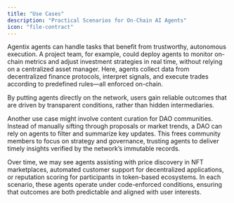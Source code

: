 ```yaml
---
title: "Use Cases"
description: "Practical Scenarios for On-Chain AI Agents"
icon: "file-contract"
---
```


Agentix agents can handle tasks that benefit from trustworthy, autonomous execution. A project team, for example, could deploy agents to monitor on-chain metrics and adjust investment strategies in real time, without relying on a centralized asset manager. Here, agents collect data from decentralized finance protocols, interpret signals, and execute trades according to predefined rules—all enforced on-chain.

<Tip>
  By putting agents directly on the network, users gain reliable outcomes that are driven by transparent conditions, rather than hidden intermediaries.
</Tip>

Another use case might involve content curation for DAO communities. Instead of manually sifting through proposals or market trends, a DAO can rely on agents to filter and summarize key updates. This frees community members to focus on strategy and governance, trusting agents to deliver timely insights verified by the network’s immutable records.

Over time, we may see agents assisting with price discovery in NFT marketplaces, automated customer support for decentralized applications, or reputation scoring for participants in token-based ecosystems. In each scenario, these agents operate under code-enforced conditions, ensuring that outcomes are both predictable and aligned with user interests.